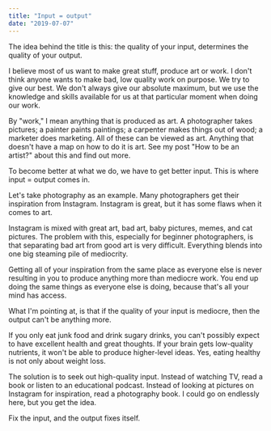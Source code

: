 ```yaml
---
title: "Input = output"
date: "2019-07-07"
---
```


The idea behind the title is this: the quality of your input, determines the quality of your output.

I believe most of us want to make great stuff, produce art or work. I don't think anyone wants to make bad, low quality work on purpose. We try to give our best. We don't always give our absolute maximum, but we use the knowledge and skills available for us at that particular moment when doing our work.

By "work," I mean anything that is produced as art. A photographer takes pictures; a painter paints paintings; a carpenter makes things out of wood; a marketer does marketing. All of these can be viewed as art. Anything that doesn't have a map on how to do it is art. See my post "How to be an artist?" about this and find out more.

To become better at what we do, we have to get better input. This is where input = output comes in.

Let's take photography as an example. Many photographers get their inspiration from Instagram. Instagram is great, but it has some flaws when it comes to art.

Instagram is mixed with great art, bad art, baby pictures, memes, and cat pictures. The problem with this, especially for beginner photographers, is that separating bad art from good art is very difficult. Everything blends into one big steaming pile of mediocrity.

Getting all of your inspiration from the same place as everyone else is never resulting in you to produce anything more than mediocre work. You end up doing the same things as everyone else is doing, because that's all your mind has access.

What I'm pointing at, is that if the quality of your input is mediocre, then the output can't be anything more.

If you only eat junk food and drink sugary drinks, you can't possibly expect to have excellent health and great thoughts. If your brain gets low-quality nutrients, it won't be able to produce higher-level ideas. Yes, eating healthy is not only about weight loss.

The solution is to seek out high-quality input. Instead of watching TV, read a book or listen to an educational podcast. Instead of looking at pictures on Instagram for inspiration, read a photography book. I could go on endlessly here, but you get the idea.

Fix the input, and the output fixes itself.
